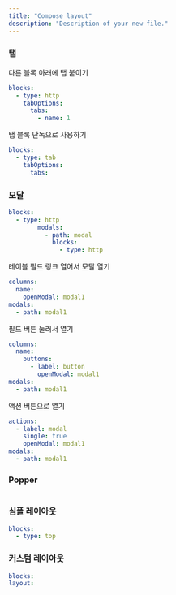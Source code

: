 ```yaml
---
title: "Compose layout"
description: "Description of your new file."
---
```


### 탭

다른 블록 아래에 탭 붙이기

```yaml
blocks:
  - type: http
    tabOptions:
      tabs:
        - name: 1
```

탭 블록 단독으로 사용하기

```yaml
blocks:
  - type: tab
    tabOptions:
      tabs: 
```

### 모달

```yaml
blocks:
  - type: http
		modals:
		  - path: modal
		    blocks: 
		      - type: http
```

테이블 필드 링크 열어서 모달 열기

```yaml
columns:
  name:
    openModal: modal1
modals:
  - path: modal1
```

필드 버튼 눌러서 열기

```yaml
columns:
  name:
    buttons:
      - label: button
        openModal: modal1
modals:
  - path: modal1
```

액션 버튼으로 열기

```yaml
actions:
  - label: modal
    single: true
    openModal: modal1
modals:
  - path: modal1    
```

### Popper

```yaml

```

### 심플 레이아웃

```yaml
blocks:
  - type: top
```

### 커스텀 레이아웃

```yaml
blocks:
layout: 
```